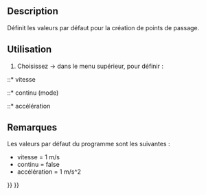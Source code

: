 <languages/>

{{Docnav/fr
|[[Robot_SetDefaultOrientation/fr|Orientation par défaut]]
|[[Robot_InsertWaypoint/fr|Point de passage]]
|[[Robot_Workbench/fr|Atelier Robot]]
|IconL=Robot_SetDefaultOrientation.svg
|IconR=Robot_InsertWaypoint.svg
|IconC=Workbench_Robot.svg
}}

{{GuiCommand/fr
|Name=Robot SetDefaultValues
|Name/fr=Robot Valeurs par défaut
|MenuLocation=Robot → Définir les valeurs par défaut
|Workbenches=[[Robot_Workbench/fr|Robot]]
}}

==Description==

Définit les valeurs par défaut pour la création de points de passage.

<span id="Usage"></span>
==Utilisation==

# Choisissez {{KEY|Robot}}  → {{KEY|[[Image:Robot_SetDefaultValues.svg|32px]] Définir les valeurs par défaut}} dans le menu supérieur, pour définir :
::* vitesse
::* continu (mode)
::* accélération

<span id="Notes"></span>
==Remarques==

Les valeurs par défaut du programme sont les suivantes :
* vitesse = 1 m/s
* continu = false
* accélération = 1 m/s^2


{{Docnav/fr
|[[Robot_SetDefaultOrientation/fr|Orientation par défaut]]
|[[Robot_InsertWaypoint/fr|Point de passage]]
|[[Robot_Workbench/fr|Atelier Robot]]
|IconL=Robot_SetDefaultOrientation.svg
|IconR=Robot_InsertWaypoint.svg
|IconC=Workbench_Robot.svg
}}

{{Robot_Tools_navi{{#translation:}}}}
{{Userdocnavi{{#translation:}}}}